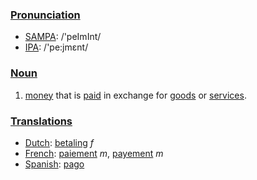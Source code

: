 ===[[Pronunciation]]===
*[[w:SAMPA|SAMPA]]: /'peImInt/
*[[w:IPA|IPA]]: /'pe:jmεnt/

===[[Noun]]===

#[[money]] that is [[pay|paid]] in exchange for [[goods]] or [[service]]s.

===[[Translation]]s===
*[[Dutch]]: [[betaling]] ''f''
*[[French]]: [[paiement]] ''m'', [[payement]] ''m''
*[[Spanish]]: [[pago]]